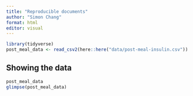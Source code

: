 ```yaml
---
title: "Reproducible documents"
author: "Simon Chang"
format: html
editor: visual
---
```

```r
library(tidyverse)
post_meal_data <- read_csv2(here::here("data/post-meal-insulin.csv"))
```

## Showing the data

```r
post_meal_data
glimpse(post_meal_data)
```
